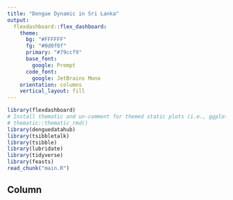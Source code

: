 ```yaml
---
title: "Dengue Dynamic in Sri Lanka"
output: 
  flexdashboard::flex_dashboard:
    theme:
      bg: "#FFFFFF"
      fg: "#0d0f0f" 
      primary: "#79ccf9"
      base_font:
        google: Prompt
      code_font:
        google: JetBrains Mono
    orientation: columns
    vertical_layout: fill
---
```


```r
library(flexdashboard)
# Install thematic and un-comment for themed static plots (i.e., ggplot2)
# thematic::thematic_rmd()
library(denguedatahub)
library(tsibbletalk)
library(tsibble)
library(lubridate)
library(tidyverse)
library(feasts)
read_chunk("main.R")
```

Column {data-width=650 .tabset}
-----------------------------------------------------------------------

```r

```